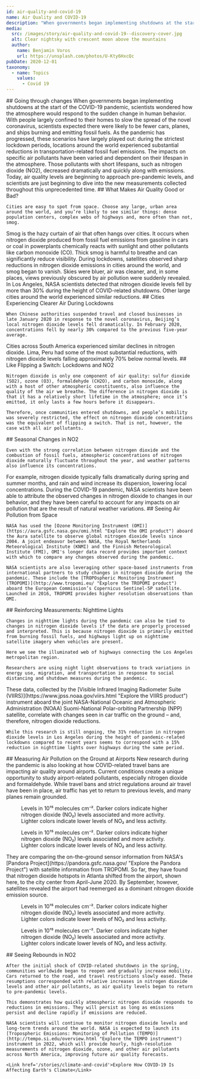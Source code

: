 ```yaml
---
id: air-quality-and-covid-19
name: Air Quality and COVID-19
description: "When governments began implementing shutdowns at the start of the COVID-19 pandemic, scientists wondered how the atmosphere would respond to the sudden change in human behavior."
media:
  src: /images/story/air-quality-and-covid-19--discovery-cover.jpg
  alt: Clear nightsky with crescent moon above the mountains
  author:
    name: Benjamin Voros
    url: https://unsplash.com/photos/U-Kty6HxcQc
pubDate: 2020-12-01
taxonomy:
  - name: Topics
    values:
      - Covid 19
---
```


<ScrollytellingBlock>
  <Chapter
    center={[0, 0]}
    zoom={2}
    datasetId='no2'
    layerId='no2-monthly-diff'
    datetime='2021-03-01'
  >
    ## Going through changes
    When governments began implementing shutdowns at the start of the COVID-19 pandemic, scientists wondered how the atmosphere would respond to the sudden change in human behavior.
  </Chapter>
  <Chapter
    center={[-83.0059, 34.3382]}
    zoom={4.5}
    datasetId='no2'
    layerId='no2-monthly-diff'
    datetime='2020-03-01'
  >
    With people largely confined to their homes to slow the spread of the novel coronavirus, scientists expected there were likely to be fewer cars, planes, and ships burning and emitting fossil fuels.
  </Chapter>
  <Chapter
    center={[117.5001, 28.7899]}
    zoom={4}
    datasetId='no2'
    layerId='no2-monthly-diff'
    datetime='2020-03-01'
  >
    As the pandemic has progressed, these scenarios have largely played out: during the strictest lockdown periods, locations around the world experienced substantial reductions in transportation-related fossil fuel emissions. The impacts on specific air pollutants have been varied and dependent on their lifespan in the atmosphere.
  </Chapter>
  <Chapter
    center={[6.7151, 47.3183]}
    zoom={4}
    datasetId='no2'
    layerId='no2-monthly-diff'
    datetime='2020-03-01'
  >
    Those pollutants with short lifespans, such as nitrogen dioxide (NO2), decreased dramatically and quickly along with emissions.
  </Chapter>
  <Chapter
    center={[0, 0]}
    zoom={2}
    datasetId='no2'
    layerId='no2-monthly-diff'
    datetime='2021-03-01'
  >
    Today, air quality levels are beginning to approach pre-pandemic levels, and scientists are just beginning to dive into the new measurements collected throughout this unprecedented time.
  </Chapter>
  <Chapter
    center={[-74.0236, 40.7234]}
    zoom={12}
    showBaseMap={true}
  >
    ## What Makes Air Quality Good or Bad?

    Cities are easy to spot from space. Choose any large, urban area around the world, and you’re likely to see similar things: dense population centers, complex webs of highways and, more often than not, smog.
  </Chapter>
  <Chapter
    center={[116.2573785, 39.9387995]}
    zoom={11}
    showBaseMap={true}
  >
    Smog is the hazy curtain of air that often hangs over cities. It occurs when nitrogen dioxide produced from fossil fuel emissions from gasoline in cars or coal in powerplants chemically reacts with sunlight and other pollutants like carbon monoxide (CO). Thick smog is harmful to breathe and can significantly reduce visibility.
  </Chapter>
  <Chapter
    center={[-118.2797798, 33.8236594]}
    zoom={10}
    showBaseMap={true}
  >
    During lockdowns, satellites observed sharp reductions in nitrogen dioxide emissions in cities around the world, and smog began to vanish. Skies were bluer, air was cleaner, and, in some places, views previously obscured by air pollution were suddenly revealed.
  </Chapter>
  <Chapter
    center={[-118.2797798, 33.8236594]}
    zoom={10}
    datasetId='no2'
    layerId='no2-monthly-diff'
    datetime='2021-03-01'
  >
    In Los Angeles, NASA scientists detected that nitrogen dioxide levels fell by more than 30% during the height of COVID-related shutdowns. Other large cities around the world experienced similar reductions.
  </Chapter>
  <Chapter
    center={[119.7456, 36.3007]}
    zoom={5.5}
    datasetId='no2'
    layerId='no2-monthly-diff'
    datetime='2021-03-01'
  >
    ## Cities Experiencing Clearer Air During Lockdowns

    When Chinese authorities suspended travel and closed businesses in late January 2020 in response to the novel coronavirus, Beijing’s local nitrogen dioxide levels fell dramatically. In February 2020, concentrations fell by nearly 30% compared to the previous five-year average.
  </Chapter>
  <Chapter
    center={[-77.0436, -12.0366]}
    zoom={7.25}
    datasetId='no2'
    layerId='no2-monthly-diff'
    datetime='2021-03-01'
  >
    Cities across South America experienced similar declines in nitrogen dioxide. Lima, Peru had some of the most substantial reductions, with nitrogen dioxide levels falling approximately 70% below normal levels.
  </Chapter>
  <Chapter
    center={[0, 0]}
    zoom={2}
    datasetId='no2'
    layerId='no2-monthly-diff'
    datetime='2021-03-01'
  >
    ## Like Flipping a Switch: Lockdowns and NO2

    Nitrogen dioxide is only one component of air quality: sulfur dioxide (SO2), ozone (O3), formaldehyde (CH2O), and carbon monoxide, along with a host of other atmospheric constituents, also influence the quality of the air we breathe. The difference in nitrogen dioxide is that it has a relatively short lifetime in the atmosphere; once it’s emitted, it only lasts a few hours before it disappears.

    Therefore, once communities entered shutdowns, and people’s mobility was severely restricted, the effect on nitrogen dioxide concentrations was the equivalent of flipping a switch. That is not, however, the case with all air pollutants.
  </Chapter>
  <Chapter
    center={[1.2918, 53.0754]}
    zoom={3.25}
    datasetId='no2'
    layerId='no2-monthly'
    datetime='2019-01-01'
  >
    ## Seasonal Changes in NO2

    Even with the strong correlation between nitrogen dioxide and the combustion of fossil fuels, atmospheric concentrations of nitrogen dioxide naturally fluctuate throughout the year, and weather patterns also influence its concentrations.
  </Chapter>
  <Chapter
    center={[1.2918, 53.0754]}
    zoom={3.25}
    datasetId='no2'
    layerId='no2-monthly'
    datetime='2019-06-01'
  >
    For example, nitrogen dioxide typically falls dramatically during spring and summer months, and rain and wind increase its dispersion, lowering local concentrations. During the COVID-19 pandemic, NASA scientists have been able to attribute the observed changes in nitrogen dioxide to changes in our behavior, and they have been careful to account for any impacts on air pollution that are the result of natural weather variations.
  </Chapter>
  <Chapter
    center={[0, 0]}
    zoom={2}
    datasetId='no2'
    layerId='no2-monthly'
    datetime='2019-06-01'
  >
    ## Seeing Air Pollution from Space

    NASA has used the [Ozone Monitoring Instrument (OMI)](https://aura.gsfc.nasa.gov/omi.html "Explore the OMI product") aboard the Aura satellite to observe global nitrogen dioxide levels since 2004. A joint endeavor between NASA, the Royal Netherlands Meteorological Institute (KNMI) and the Finnish Meteorological Institute (FMI), OMI's longer data record provides important context with which to compare any changes observed during the pandemic.

    NASA scientists are also leveraging other space-based instruments from international partners to study changes in nitrogen dioxide during the pandemic. These include the [TROPOspheric Monitoring Instrument (TROPOMI)](http://www.tropomi.eu/ "Explore the TROPOMI product") aboard the European Commission’s Copernicus Sentinel-5P satellite. Launched in 2016, TROPOMI provides higher resolution observations than OMI.
  </Chapter>
  <Chapter
    center={[-117.9304, 33.7801]}
    zoom={9}
    datasetId='nighttime-lights'
    layerId='nightlights-hd-monthly'
    datetime='2020-02-01'
  >
    ## Reinforcing Measurements: Nighttime Lights

    Changes in nighttime lights during the pandemic can also be tied to changes in nitrogen dioxide levels if the data are properly processed and interpreted. This is because nitrogen dioxide is primarily emitted from burning fossil fuels, and highways light up on nighttime satellite imagery when vehicles are present.

    Here we see the illuminated web of highways connecting the Los Angeles metropolitan region.

    Researchers are using night light observations to track variations in energy use, migration, and transportation in response to social distancing and shutdown measures during the pandemic.
  </Chapter>
  <Chapter
    center={[-117.9304, 33.7801]}
    zoom={9}
    datasetId='nighttime-lights'
    layerId='nightlights-hd-monthly'
    datetime='2020-02-01'
  >
    These data, collected by the [Visible Infrared Imaging Radiometer Suite (VIIRS)](https://www.jpss.noaa.gov/viirs.html "Explore the VIIRS product") instrument aboard the joint NASA-National Oceanic and Atmospheric Administration (NOAA) Suomi-National Polar-orbiting Partnership (NPP) satellite, correlate with changes seen in car traffic on the ground – and, therefore, nitrogen dioxide reductions.

    While this research is still ongoing, the 31% reduction in nitrogen dioxide levels in Los Angeles during the height of pandemic-related lockdowns compared to recent years seems to correspond with a 15% reduction in nighttime lights over highways during the same period.
  </Chapter>
</ScrollytellingBlock>

<Block type='full'>
  <Prose>
    ## Measuring Air Pollution on the Ground at Airports
    New research during the pandemic is also looking at how COVID-related travel bans are impacting air quality around airports. Current conditions create a unique opportunity to study airport-related pollutants, especially nitrogen dioxide and formaldehyde. While travel bans and strict regulations around air travel have been in place, air traffic has yet to return to previous levels, and many planes remain grounded.
  </Prose>
  <Figure>
    <Map
      datasetId='no2'
      layerId='no2-monthly'
      center={[-84.39, 33.75]}
      zoom={9.5}
      dateTime='2019-04-01'
      compareDateTime='2020-04-01'
    />
    <Caption
      attrAuthor='NASA'
      attrUrl='https://nasa.gov/'
    >
      Levels in 10¹⁵ molecules cm⁻². Darker colors indicate higher nitrogen dioxide (NO₂) levels associated and more activity. Lighter colors indicate lower levels of NO₂ and less activity.
    </Caption>
  </Figure>
</Block>

<Block type='full'>
  <Figure>
    <Map
      datasetId='no2'
      layerId='no2-monthly'
      center={[-84.39, 33.75]}
      zoom={9.5}
      dateTime='2019-06-01'
      compareDateTime='2020-06-01'
    />
    <Caption
      attrAuthor='NASA'
      attrUrl='https://nasa.gov/'
    >
      Levels in 10¹⁵ molecules cm⁻². Darker colors indicate higher nitrogen dioxide (NO₂) levels associated and more activity. Lighter colors indicate lower levels of NO₂ and less activity.
    </Caption>
  </Figure>
  <Prose>
    They are comparing the on-the-ground sensor information from NASA's [Pandora Project](https://pandora.gsfc.nasa.gov/ "Explore the Pandora Project") with satellite information from TROPOMI. So far, they have found that nitrogen dioxide hotspots in Atlanta shifted from the airport, shown here, to the city center from April-June 2020.
  </Prose>
</Block>

<Block type='full'>
  <Prose>
    By September, however, satellites revealed the airport had reemerged as a dominant nitrogen dioxide emission source.
  </Prose>
  <Figure>
    <Map
      datasetId='no2'
      layerId='no2-monthly'
      center={[-84.39, 33.75]}
      zoom={9.5}
      dateTime='2019-09-01'
      compareDateTime='2020-09-01'
    />
    <Caption
      attrAuthor='NASA'
      attrUrl='https://nasa.gov/'
    >
      Levels in 10¹⁵ molecules cm⁻². Darker colors indicate higher nitrogen dioxide (NO₂) levels associated and more activity. Lighter colors indicate lower levels of NO₂ and less activity.
    </Caption>
  </Figure>
</Block>

<Block type='full'>
  <Figure>
    <Map
      datasetId='no2'
      layerId='no2-monthly'
      center={[120.11, 34.95]}
      zoom={4.5}
      dateTime='2020-02-01'
      compareDateTime='2022-02-01'
    />
    <Caption
      attrAuthor='NASA'
      attrUrl='https://nasa.gov/'
    >
      Levels in 10¹⁵ molecules cm⁻². Darker colors indicate higher nitrogen dioxide (NO₂) levels associated and more activity. Lighter colors indicate lower levels of NO₂ and less activity.
    </Caption>
  </Figure>
  <Prose>
    ## Seeing Rebounds in NO2

    After the initial shock of COVID-related shutdowns in the spring, communities worldwide began to reopen and gradually increase mobility. Cars returned to the road, and travel restrictions slowly eased. These resumptions corresponded with relative increases in nitrogen dioxide levels and other air pollutants, as air quality levels began to return to pre-pandemic levels.

    This demonstrates how quickly atmospheric nitrogen dioxide responds to reductions in emissions. They will persist as long as emissions persist and decline rapidly if emissions are reduced.

    NASA scientists will continue to monitor nitrogen dioxide levels and long-term trends around the world. NASA is expected to launch its [Tropospheric Emissions: Monitoring of Pollution (TEMPO)](http://tempo.si.edu/overview.html "Explore the TEMPO instrument") instrument in 2022, which will provide hourly, high-resolution measurements of nitrogen dioxide, ozone, and other air pollutants across North America, improving future air quality forecasts.

    <Link href='/stories/climate-and-covid'>Explore How COVID-19 Is Affecting Earth's Climate</Link>
  </Prose>
</Block>